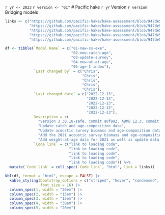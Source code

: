 `r yr <- 2023`
`r version <- "01"`
# Pacific hake `r yr` Version `r version` Bridging models

```r
links <- c("https://github.com/pacific-hake/hake-assessment/blob/947de55a5943aa6ca471e7e1077720c3c19682be/R/model-setup.R#L137",
           "https://github.com/pacific-hake/hake-assessment/blob/947de55a5943aa6ca471e7e1077720c3c19682be/R/model-setup.R#L137",
           "https://github.com/pacific-hake/hake-assessment/blob/947de55a5943aa6ca471e7e1077720c3c19682be/R/model-setup.R#L137",
           "https://github.com/pacific-hake/hake-assessment/blob/947de55a5943aa6ca471e7e1077720c3c19682be/R/model-setup.R#L137",
           "https://github.com/pacific-hake/hake-assessment/blob/947de55a5943aa6ca471e7e1077720c3c19682be/R/model-setup.R#L137")

df <- tibble(`Model Name` = c("01-new-ss-exe",
                              "02-new-catch-age",
                              "03-update-survey",
                              "04-new-wt-at-age",
                              "05-age-1-index"),
             `Last changed by` = c("Chris",
                                   "Chris",
                                   "Chris",
                                   "Chris",
                                   "Chris"),
             `Last changed date` = c("2022-12-13",
                                     "2022-12-13",
                                     "2022-12-13",
                                     "2022-12-13",
                                     "2022-12-13"),
             Description = c(
               "Version 3.30.18-safe, commit a0f982, ADMB 12.3, commit 1376cb",
               "Update catch and age-composition data",
               "Update acoustic survey biomass and age-composition data from years prior to 2021",
               "Add the 2021 acoustic survey biomass and age-composition estimates",
               "Add weight-at-age data for 2021 as well as update data for years prior"),
             `Code link` = c("link to loading code",
                             "link to loading code",
                             "link to loading code",
                             "link to loading code",
                             "link to loading code")) %>%
  mutate(`Code link` = cell_spec(`Code link`, "html", link = links))

kbl(df, format = "html", escape = FALSE) |> 
  kable_styling(bootstrap_options = c("striped", "hover", "condensed", "responsive"),
                font_size = 16) |> 
  column_spec(1, width = "20em") |> 
  column_spec(2, width = "15em") |> 
  column_spec(3, width = "15em") |> 
  column_spec(4, width = "30em") |> 
  column_spec(5, width = "20em")
```